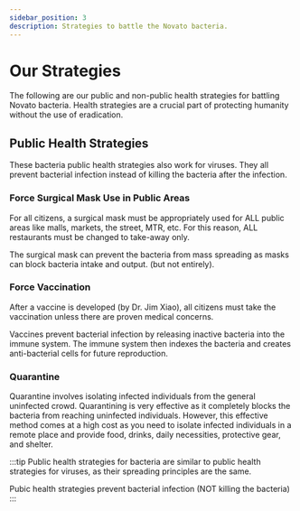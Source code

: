 ```yaml
---
sidebar_position: 3
description: Strategies to battle the Novato bacteria.
---
```

# Our Strategies
The following are our public and non-public health strategies for battling Novato bacteria. Health strategies are a crucial part of protecting humanity without the use of eradication. 
## Public Health Strategies
These bacteria public health strategies also work for viruses. They all prevent bacterial infection instead of killing the bacteria after the infection.  
### Force Surgical Mask Use in Public Areas
For all citizens, a surgical mask must be appropriately used for ALL public areas like malls, markets, the street, MTR, etc. For this reason, ALL restaurants must be changed to take-away only. 

The surgical mask can prevent the bacteria from mass spreading as masks can block bacteria intake and output. (but not entirely). 

### Force Vaccination
After a vaccine is developed (by Dr. Jim Xiao), all citizens must take the vaccination unless there are proven medical concerns. 

Vaccines prevent bacterial infection by releasing inactive bacteria into the immune system. The immune system then indexes the bacteria and creates anti-bacterial cells for future reproduction.  
### Quarantine
Quarantine involves isolating infected individuals from the general uninfected crowd. Quarantining is very effective as it completely blocks the bacteria from reaching uninfected individuals. However, this effective method comes at a high cost as you need to isolate infected individuals in a remote place and provide food, drinks, daily necessities, protective gear, and shelter. 

:::tip
Public health strategies for bacteria are similar to public health strategies for viruses, as their spreading principles are the same. 

Pubic health strategies prevent bacterial infection (NOT killing the bacteria)
:::
